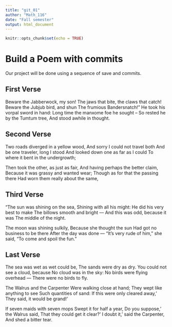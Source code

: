 ---
title: "git_01"
author: "Math_116"
date: "Fall semester"
output: html_document
---

```{r setup, include=FALSE}
knitr::opts_chunk$set(echo = TRUE)
```
# Build a Poem with commits
Our project will be done using a sequence of save and commits.

## First Verse 
Beware the Jabberwock, my son!
  The jaws that bite, the claws that catch!
Beware the Jubjub bird, and shun
  The frumious Bandersnatch!"
He took his vorpal sword in hand:
  Long time the manxome foe he sought --
So rested he by the Tumtum tree,
  And stood awhile in thought.

## Second Verse
Two roads diverged in a yellow wood,
And sorry I could not travel both
And be one traveler, long I stood
And looked down one as far as I could
To where it bent in the undergrowth;

Then took the other, as just as fair,
And having perhaps the better claim,
Because it was grassy and wanted wear;
Though as for that the passing there
Had worn them really about the same,

## Third Verse
"The sun was shining on the sea, 
      Shining with all his might: 
He did his very best to make 
      The billows smooth and bright — 
And this was odd, because it was 
      The middle of the night. 

The moon was shining sulkily, 
      Because she thought the sun 
Had got no business to be there 
      After the day was done — 
"It's very rude of him," she said, 
      "To come and spoil the fun." 

## Last Verse
The sea was wet as wet could be, 
      The sands were dry as dry. 
You could not see a cloud, because 
      No cloud was in the sky: 
No birds were flying overhead — 
      There were no birds to fly. 

The Walrus and the Carpenter 
      Were walking close at hand; 
They wept like anything to see 
      Such quantities of sand: 
If this were only cleared away,' 
      They said, it would be grand!' 

If seven maids with seven mops 
      Swept it for half a year, 
Do you suppose,' the Walrus said, 
      That they could get it clear?' 
I doubt it,' said the Carpenter, 
      And shed a bitter tear. 
